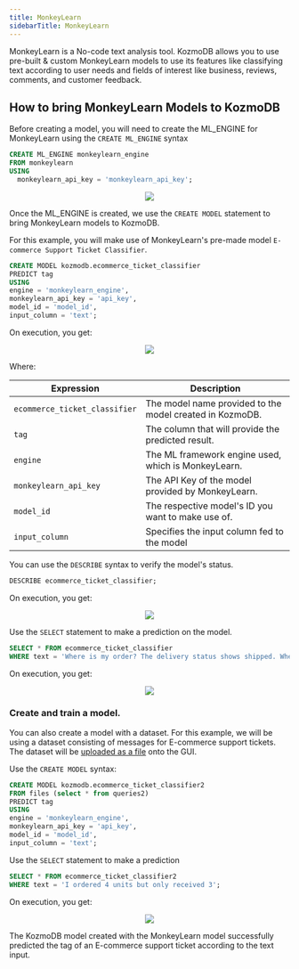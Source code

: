 ```yaml
---
title: MonkeyLearn
sidebarTitle: MonkeyLearn
---
```


MonkeyLearn is a No-code text analysis tool. KozmoDB allows you to use pre-built & custom MonkeyLearn models to use its features like classifying text according to user needs and fields of interest like business, reviews, comments, and customer feedback.

## How to bring MonkeyLearn Models to KozmoDB

Before creating a model, you will need to create the ML_ENGINE for MonkeyLearn using the `CREATE ML_ENGINE` syntax

```sql
CREATE ML_ENGINE monkeylearn_engine
FROM monkeylearn
USING
  monkeylearn_api_key = 'monkeylearn_api_key';
```

<p align="center">
  <img src="/assets/tutorials/monkeylearn/1.create_ml.png" />
</p>


Once the ML_ENGINE is created, we use the `CREATE MODEL` statement to bring MonkeyLearn models to KozmoDB.

For this example, you will make use of MonkeyLearn's pre-made model `E-commerce Support Ticket Classifier`.

```sql
CREATE MODEL kozmodb.ecommerce_ticket_classifier
PREDICT tag
USING
engine = 'monkeylearn_engine',
monkeylearn_api_key = 'api_key',
model_id = 'model_id',
input_column = 'text';
```

On execution, you get:

<p align="center">
  <img src="/assets/tutorials/monkeylearn/createmodel1.png" />
</p>

Where:

| Expression                             | Description                                              |
|----------------------------------------|----------------------------------------------------------|
| `ecommerce_ticket_classifier`          | The model name provided to the model created in KozmoDB. |
| `tag`     	                           | The column that will provide the predicted result.       | 
| `engine`                               | The ML framework engine used, which is MonkeyLearn.      | 
| `monkeylearn_api_key`                  | The API Key of the model provided by MonkeyLearn.        | 
| `model_id`                             | The respective model's ID you want to make use of.       | 
| `input_column`                         | Specifies the input column fed to the model              | 


You can use the `DESCRIBE` syntax to verify the model's status.

```sql
DESCRIBE ecommerce_ticket_classifier;
```

On execution, you get:

<p align="center">
  <img src="/assets/tutorials/monkeylearn/4.describe.png" />
</p>

Use the `SELECT` statement to make a prediction on the model.

```sql
SELECT * FROM ecommerce_ticket_classifier
WHERE text = 'Where is my order? The delivery status shows shipped. When I call the delivery driver there is no response!';
```

On execution, you get:

<p align="center">
  <img src="/assets/tutorials/monkeylearn/5.select_prediction.png" />
</p>

### Create and train a model. 

You can also create a model with a dataset. For this example, we will be using a dataset consisting of messages for E-commerce support tickets. The dataset will be [uploaded as a file](https://docs.kozmodb.com/sql/create/file)  onto the GUI.

Use the `CREATE MODEL` syntax:

```sql
CREATE MODEL kozmodb.ecommerce_ticket_classifier2
FROM files (select * from queries2)
PREDICT tag
USING
engine = 'monkeylearn_engine',
monkeylearn_api_key = 'api_key',
model_id = 'model_id',
input_column = 'text';
```

Use the `SELECT` statement to make a prediction

```sql
SELECT * FROM ecommerce_ticket_classifier2
WHERE text = 'I ordered 4 units but only received 3';
```

On execution, you get:

<p align="center">
  <img src="/assets/tutorials/monkeylearn/10.select_prediction.png" />
</p>

The KozmoDB model created with the MonkeyLearn model successfully predicted the tag of an E-commerce support ticket according to the text input.
